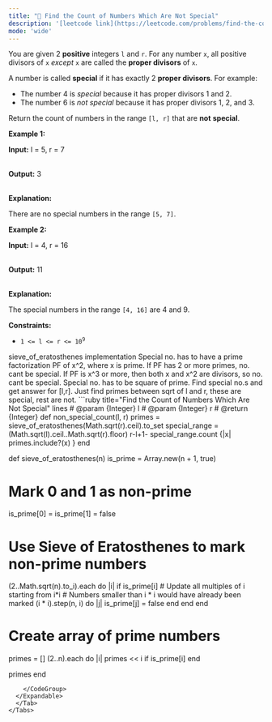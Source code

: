 ```yaml
---
title: "🧀 Find the Count of Numbers Which Are Not Special"
description: '[leetcode link](https://leetcode.com/problems/find-the-count-of-numbers-which-are-not-special/description/)'
mode: 'wide'
---
```

<Tabs>
  <Tab title="Question" icon="circle-question" iconType="regular">
    <Card>
      <p>You are given 2 <strong>positive</strong> integers <code>l</code> and <code>r</code>. For any number <code>x</code>, all positive divisors of <code>x</code> <em>except</em> <code>x</code> are called the <strong>proper divisors</strong> of <code>x</code>.</p>  <p>A number is called <strong>special</strong> if it has exactly 2 <strong>proper divisors</strong>. For example:</p>  <ul>  <li>The number 4 is <em>special</em> because it has proper divisors 1 and 2.</li>  <li>The number 6 is <em>not special</em> because it has proper divisors 1, 2, and 3.</li> </ul>  <p>Return the count of numbers in the range <code>[l, r]</code> that are <strong>not</strong> <strong>special</strong>.</p>   <p><strong class="example">Example 1:</strong></p>  <div class="example-block"> <p><strong>Input:</strong> <span class="example-io">l = 5, r = 7</span></p>  <p><br/> <strong>Output:</strong> <span class="example-io">3</span></p>  <p><br/> <strong>Explanation:</strong></p>  <p>There are no special numbers in the range <code>[5, 7]</code>.</p> </div>  <p><strong class="example">Example 2:</strong></p>  <div class="example-block"> <p><strong>Input:</strong> <span class="example-io">l = 4, r = 16</span></p>  <p><br/> <strong>Output:</strong> <span class="example-io">11</span></p>  <p><br/> <strong>Explanation:</strong></p>  <p>The special numbers in the range <code>[4, 16]</code> are 4 and 9.</p> </div>   <p><strong>Constraints:</strong></p>  <ul>  <li><code>1 &lt;= l &lt;= r &lt;= 10<sup>9</sup></code></li> </ul> 
    </Card>
  </Tab>
  <Tab title="Solution" icon="lightbulb" iconType="regular" >
    <Card>
      sieve_of_eratosthenes implementation
Special no. has to have a prime factorization PF of x^2, where x is prime. If PF has 2 or more primes, no. cant be special. If PF is x^3 or more, then both x and x^2 are divisors, so no. cant be special. Special no. has to be square of prime. Find special no.s and get answer for [l,r]. Just find primes between sqrt of l and r, these are special, rest are not.
</Card>
  <Expandable title="code">
    <CodeGroup dropdown>
```ruby title="Find the Count of Numbers Which Are Not Special" lines
# @param {Integer} l
# @param {Integer} r
# @return {Integer}
def non_special_count(l, r)
  primes = sieve_of_eratosthenes(Math.sqrt(r).ceil).to_set
  special_range = (Math.sqrt(l).ceil..Math.sqrt(r).floor)
  r-l+1- special_range.count {|x| primes.include?(x) }
end

def sieve_of_eratosthenes(n)
  is_prime = Array.new(n + 1, true)
  
  # Mark 0 and 1 as non-prime
  is_prime[0] = is_prime[1] = false
  
  # Use Sieve of Eratosthenes to mark non-prime numbers
  (2..Math.sqrt(n).to_i).each do |i|
    if is_prime[i]
      # Update all multiples of i starting from i*i
      # Numbers smaller than i * i would have already been marked
      (i * i).step(n, i) do |j|
        is_prime[j] = false
      end
    end
  end
  
  # Create array of prime numbers
  primes = []
  (2..n).each do |i|
    primes << i if is_prime[i]
  end
  
  primes
end
```
    </CodeGroup>
  </Expandable>
  </Tab>
</Tabs>